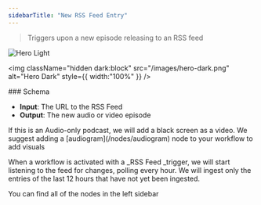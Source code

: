 ```yaml
---
sidebarTitle: "New RSS Feed Entry"
---
```


> Triggers upon a new episode releasing to an RSS feed

<img
  className="block dark:hidden"
  src="/node-rss.png"
  alt="Hero Light"
  title={true}
/>

<img
  className="hidden dark:block"
  src="/images/hero-dark.png"
  alt="Hero Dark"
  style={{ width:"100%" }}
/>

<Info>
  ### Schema

  - **Input**: The URL to the RSS Feed
  - **Output**: The new audio or video episode
</Info>

<Warning>
  If this is an Audio-only podcast, we will add a black screen as a video. We suggest adding a [audiogram](/nodes/audiogram) node to your workflow to add visuals
</Warning>

When a workflow is activated with a \_RSS Feed \_trigger, we will start listening to the feed for changes, polling every hour. We will ingest only the entries of the last 12 hours that have not yet been ingested.

You can find all of the nodes in the left sidebar